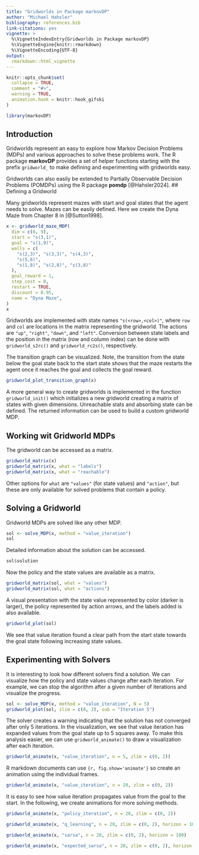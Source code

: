 ```yaml
---
title: "Gridworlds in Package markovDP"
author: "Michael Hahsler"
bibliography: references.bib
link-citations: yes
vignette: >
  %\VignetteIndexEntry{Gridworlds in Package markovDP}
  %\VignetteEngine{knitr::rmarkdown}
  %\VignetteEncoding{UTF-8}
output:
  rmarkdown::html_vignette
---
```


```r
knitr::opts_chunk$set(
  collapse = TRUE,
  comment = "#>",
  warning = TRUE,
  animation.hook = knitr::hook_gifski
)
```

```r
library(markovDP)
```

## Introduction 

Gridworlds represent an easy to explore how Markov Decision Problems (MDPs)
and various approaches to solve these problems
work.
The R package **markovDP** provides a set of helper functions starting with the 
prefix `gridworld_`
to make defining and experimenting with gridworlds easy. 

Gridworlds can also easily be extended to Partially Observable Decision Problems (POMDPs)
using the R package **pomdp** [@Hahsler2024].
## Defining a Gridworld

Many gridworlds represent mazes with start and goal states that the agent needs to solve.
Mazes can be easily defined. Here we create the Dyna Maze from Chapter 8 in [@Sutton1998].

```r
x <- gridworld_maze_MDP(
  dim = c(6, 9),
  start = "s(3,1)",
  goal = "s(1,9)",
  walls = c(
    "s(2,3)", "s(3,3)", "s(4,3)",
    "s(5,6)",
    "s(1,8)", "s(2,8)", "s(3,8)"
  ),
  goal_reward = 1,
  step_cost = 0,
  restart = TRUE,
  discount = 0.95,
  name = "Dyna Maze",
)
x
```

Gridworlds are implemented with state names `"s(<row>,<col>)"`, where
`row` and `col` are locations in the matrix representing the gridworld.
The actions are `"up"`, `"right"`,  `"down"`, and  `"left"`.
Conversion between state labels and the position in the matrix (row and column 
index) can be done with `gridworld_s2rc()` and `gridworld_rc2s()`, respectively.

The transition graph can be visualized. Note, the transition from the state below the
goal state back to the start state shows that the maze restarts the agent once it reaches
the goal and collects the goal reward.

```r
gridworld_plot_transition_graph(x)
```

A more general way to create gridworlds is implemented in the function
`gridworld_init()` which initializes a new gridworld creating a matrix of states 
with given dimensions. Unreachable stats and absorbing state can be defined. 
The returned information can be used to build a custom gridworld MDP.

## Working wit Gridworld MDPs

The gridworld can be accessed as a matrix.

```r
gridworld_matrix(x)
gridworld_matrix(x, what = "labels")
gridworld_matrix(x, what = "reachable")
```

Other options for `what` are `"values"` (for state values) and `"action"`, but these are only 
available for solved problems that contain a policy.

## Solving a Gridworld

Gridworld MDPs are solved like any other MDP.

```r
sol <- solve_MDP(x, method = "value_iteration")
sol
```

Detailed information about the solution can be accessed.

```r
sol$solution
```

Now the policy and the state values are available as a matrix.

```r
gridworld_matrix(sol, what = "values")
gridworld_matrix(sol, what = "actions")
```

A visual presentation with the state value represented by color (darker is larger),
the policy represented by action arrows, and the labels added is also available.

```r
gridworld_plot(sol)
```

We see that value iteration found a clear path from the start state towards the goal state following
increasing state values. 

## Experimenting with Solvers

It is interesting to look how different solvers find a solution. We can visualize how the policy and 
state values change after each iteration. For example, we can stop the algorithm after
a given number of iterations and visualize the progress.

```r
sol <- solve_MDP(x, method = "value_iteration", N = 5)
gridworld_plot(sol, zlim = c(0, 2), sub = "Iteration 5")
```
The solver creates a warning indicating that the solution has not converged after only
5 iterations. In the visualization, we see that value iteration has expanded values from the 
goal state up to 5 squares away. To make this analysis easier, we can use 
`gridworld_animate()` to draw a visualization after each iteration.

```r
gridworld_animate(x, "value_iteration", n = 5, zlim = c(0, 2))
```
R markdown documents can use `{r, fig.show='animate'}` so create an animation using 
the individual frames.

```r
gridworld_animate(x, "value_iteration", n = 20, zlim = c(0, 2))
```

It is easy to see how value iteration propagates value from the goal to the start.
In the following, we create animations for more solving methods.


```r
gridworld_animate(x, "policy_iteration", n = 20, zlim = c(0, 2))
```

```r
gridworld_animate(x, "q_learning", n = 20, zlim = c(0, 2), horizon = 100)
```

```r
gridworld_animate(x, "sarsa", n = 20, zlim = c(0, 2), horizon = 100)
```

```r
gridworld_animate(x, "expected_sarsa", n = 20, zlim = c(0, 2), horizon = 100, alpha = 1)
```

